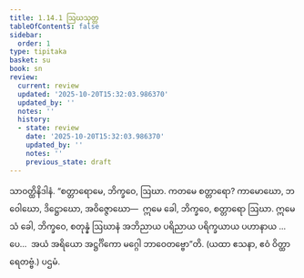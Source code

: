 ```yaml
---
title: 1.14.1 ဩဃသုတ္တ
tableOfContents: false
sidebar:
  order: 1
type: tipitaka
basket: su
book: sn
review:
  current: review
  updated: '2025-10-20T15:32:03.986370'
  updated_by: ''
  notes: ''
  history:
  - state: review
    date: '2025-10-20T15:32:03.986370'
    updated_by: ''
    notes: ''
    previous_state: draft
---
```



<DynamicBreadcrumb />


<ReviewStatus review={frontmatter.review} showDetails={true} />

<HypothesisAnnotation frontmatter={frontmatter} />

<Division number="172" book="sn" e="ch" v="18" p="304">

<Paragraph number="335" book="sn">
သာဝတ္ထိနိဒါနံ. “စတ္တာရောမေ, ဘိက္ခဝေ, ဩဃာ. ကတမေ စတ္တာရော? ကာမောဃော, ဘဝေါဃော, ဒိဋ္ဌောဃော, အဝိဇ္ဇောဃော—  ဣမေ ခေါ, ဘိက္ခဝေ, စတ္တာရော ဩဃာ. ဣမေသံ ခေါ, ဘိက္ခဝေ, စတုန္နံ ဩဃာနံ အဘိညာယ ပရိညာယ ပရိက္ခယာယ ပဟာနာယ …ပေ…  အယံ အရိယော အဋ္ဌင်္ဂိကော မဂ္ဂေါ ဘာဝေတဗ္ဗော”တိ. (ယထာ ဧသနာ, ဧဝံ ဝိတ္ထာရေတဗ္ဗံ.)

</Paragraph>
</Division>

<Paragraph number="336" type="center" book="sn">
ပဌမံ.
</Paragraph>